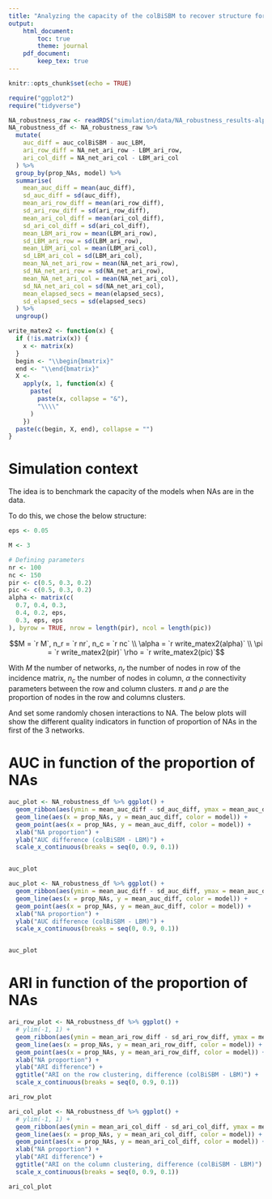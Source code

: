 ```yaml
---
title: "Analyzing the capacity of the colBiSBM to recover structure for missing data from other networks"
output:
    html_document:
        toc: true
        theme: journal
    pdf_document:
        keep_tex: true
---
```


```r
knitr::opts_chunk$set(echo = TRUE)
```

```r
require("ggplot2")
require("tidyverse")
```

```r
NA_robustness_raw <- readRDS("simulation/data/NA_robustness_results-alpha_0.7, 0.4, 0.3, 0.4, 0.2, 0.05, 0.3, 0.05, 0.05-reps-10-14-06-23_17-41.Rds")
NA_robustness_df <- NA_robustness_raw %>%
  mutate(
    auc_diff = auc_colBiSBM - auc_LBM,
    ari_row_diff = NA_net_ari_row - LBM_ari_row,
    ari_col_diff = NA_net_ari_col - LBM_ari_col
  ) %>%
  group_by(prop_NAs, model) %>%
  summarise(
    mean_auc_diff = mean(auc_diff),
    sd_auc_diff = sd(auc_diff),
    mean_ari_row_diff = mean(ari_row_diff),
    sd_ari_row_diff = sd(ari_row_diff),
    mean_ari_col_diff = mean(ari_col_diff),
    sd_ari_col_diff = sd(ari_col_diff),
    mean_LBM_ari_row = mean(LBM_ari_row),
    sd_LBM_ari_row = sd(LBM_ari_row),
    mean_LBM_ari_col = mean(LBM_ari_col),
    sd_LBM_ari_col = sd(LBM_ari_col),
    mean_NA_net_ari_row = mean(NA_net_ari_row),
    sd_NA_net_ari_row = sd(NA_net_ari_row),
    mean_NA_net_ari_col = mean(NA_net_ari_col),
    sd_NA_net_ari_col = sd(NA_net_ari_col),
    mean_elapsed_secs = mean(elapsed_secs),
    sd_elapsed_secs = sd(elapsed_secs)
  ) %>%
  ungroup()
```

```r
write_matex2 <- function(x) {
  if (!is.matrix(x)) {
    x <- matrix(x)
  }
  begin <- "\\begin{bmatrix}"
  end <- "\\end{bmatrix}"
  X <-
    apply(x, 1, function(x) {
      paste(
        paste(x, collapse = "&"),
        "\\\\"
      )
    })
  paste(c(begin, X, end), collapse = "")
}
```

# Simulation context

The idea is to benchmark the capacity of the models when NAs are in the data.

To do this, we chose the below structure:

```r
eps <- 0.05

M <- 3

# Defining parameters
nr <- 100
nc <- 150
pir <- c(0.5, 0.3, 0.2)
pic <- c(0.5, 0.3, 0.2)
alpha <- matrix(c(
  0.7, 0.4, 0.3,
  0.4, 0.2, eps,
  0.3, eps, eps
), byrow = TRUE, nrow = length(pir), ncol = length(pic))
```

$$M = `r M`, n_r = `r nr`, n_c = `r nc` \\ \alpha = `r write_matex2(alpha)`
    \\ \pi = `r write_matex2(pir)` \rho = `r write_matex2(pic)`$$

With $M$ the number of networks, $n_r$ the number of nodes in row of the incidence
matrix, $n_c$ the number of nodes in column, $\alpha$ the connectivity
parameters between the row and column clusters. $\pi$ and $\rho$ are
the proportion of nodes in the row and columns clusters.

And set some randomly chosen interactions to NA. The below plots will show the
different quality indicators in function of proportion of NAs in the first of
the 3 networks.

# AUC in function of the proportion of NAs

```r
auc_plot <- NA_robustness_df %>% ggplot() +
  geom_ribbon(aes(ymin = mean_auc_diff - sd_auc_diff, ymax = mean_auc_diff + sd_auc_diff, x = prop_NAs, fill = model), alpha = 0.1) +
  geom_line(aes(x = prop_NAs, y = mean_auc_diff, color = model)) +
  geom_point(aes(x = prop_NAs, y = mean_auc_diff, color = model)) +
  xlab("NA proportion") +
  ylab("AUC difference (colBiSBM - LBM)") +
  scale_x_continuous(breaks = seq(0, 0.9, 0.1))


auc_plot
```

```r
auc_plot <- NA_robustness_df %>% ggplot() +
  geom_ribbon(aes(ymin = mean_auc_diff - sd_auc_diff, ymax = mean_auc_diff + sd_auc_diff, x = prop_NAs, fill = model), alpha = 0.1) +
  geom_line(aes(x = prop_NAs, y = mean_auc_diff, color = model)) +
  geom_point(aes(x = prop_NAs, y = mean_auc_diff, color = model)) +
  xlab("NA proportion") +
  ylab("AUC difference (colBiSBM - LBM)") +
  scale_x_continuous(breaks = seq(0, 0.9, 0.1))


auc_plot
```
<!-- FAUX
    At $0$, there is no NAs in the $1^{st}$ network so the information is completely
retrieved.

At $0.1$, the AUC is degraded and falls around 0.85 for the *iid, pi and rho*
models. The *pirho* model seems to perform slightly better, but it's confidence interval
intersects the others.

For the next values, two "behaviours" can be observed :
- the *iid* decreases and seems to stabilize until 0.8.
- the *pi, rho and pirho* seem to remain stable until 0.7, from 0.8 they go down.
But the *pirho* performs overall the best, staying around 0.86 and with $90\%$
NAs in ther first network it gives an AUC of 0.83 !

The *pi* and *rho* models perform the same (their confidence intervals overlap),
and they give an AUC of around 0.83 between $20\%$ to $80\%$ of NAs. The *rho*
ends at 0.8 AUC, where the *pi* ends at 0.76.

The 4 models maintain an AUC over 0.75 for $90%$ -->

# ARI in function of the proportion of NAs

```r
ari_row_plot <- NA_robustness_df %>% ggplot() +
  # ylim(-1, 1) +
  geom_ribbon(aes(ymin = mean_ari_row_diff - sd_ari_row_diff, ymax = mean_ari_row_diff + sd_ari_row_diff, x = prop_NAs, fill = model), alpha = 0.25) +
  geom_line(aes(x = prop_NAs, y = mean_ari_row_diff, color = model)) +
  geom_point(aes(x = prop_NAs, y = mean_ari_row_diff, color = model)) +
  xlab("NA proportion") +
  ylab("ARI difference") +
  ggtitle("ARI on the row clustering, difference (colBiSBM - LBM)") +
  scale_x_continuous(breaks = seq(0, 0.9, 0.1))

ari_row_plot
```

```r
ari_col_plot <- NA_robustness_df %>% ggplot() +
  # ylim(-1, 1) +
  geom_ribbon(aes(ymin = mean_ari_col_diff - sd_ari_col_diff, ymax = mean_ari_col_diff + sd_ari_col_diff, x = prop_NAs, fill = model), alpha = 0.25) +
  geom_line(aes(x = prop_NAs, y = mean_ari_col_diff, color = model)) +
  geom_point(aes(x = prop_NAs, y = mean_ari_col_diff, color = model)) +
  xlab("NA proportion") +
  ylab("ARI difference") +
  ggtitle("ARI on the column clustering, difference (colBiSBM - LBM)") +
  scale_x_continuous(breaks = seq(0, 0.9, 0.1))

ari_col_plot
```
